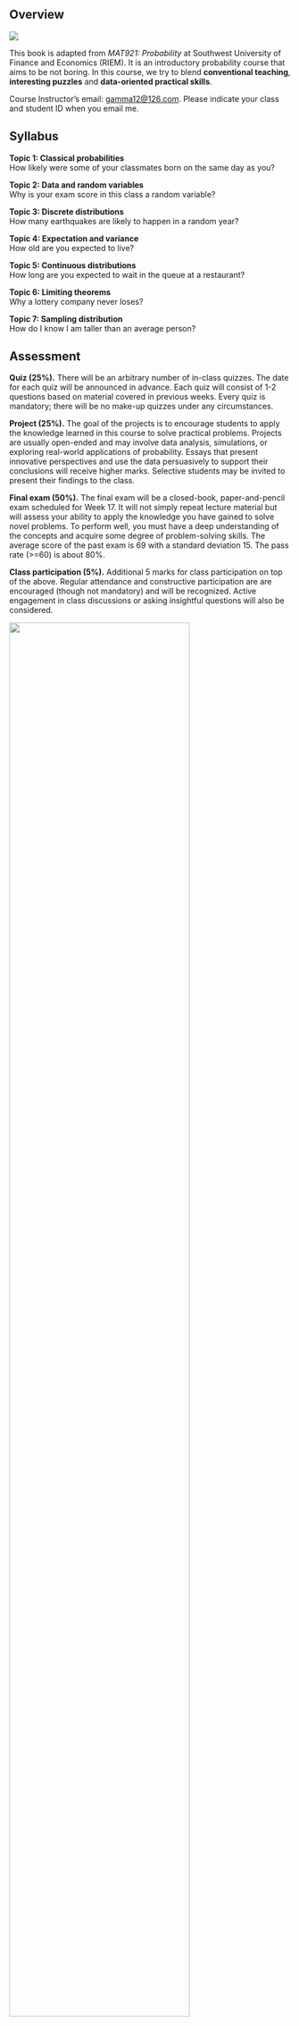 ## Overview {.unnumbered}

![](chapters/img/normal.png){fig-align="center"}

This book is adapted from *MAT921: Probability* at Southwest University
of Finance and Economics (RIEM). It is an introductory probability
course that aims to be not boring. In this course, we try to blend
**conventional teaching**, **interesting puzzles** and **data-oriented
practical skills**.

Course Instructor's email: [gamma12\@126.com](). Please indicate your
class and student ID when you email me.

## Syllabus

**Topic 1: Classical probabilities\
**How likely were some of your classmates born on the same day as you?

**Topic 2: Data and random variables**\
Why is your exam score in this class a random variable?

**Topic 3: Discrete distributions**\
How many earthquakes are likely to happen in a random year?

**Topic 4: Expectation and variance**\
How old are you expected to live?

**Topic 5: Continuous distributions**\
How long are you expected to wait in the queue at a restaurant?

**Topic 6: Limiting theorems**\
Why a lottery company never loses?

**Topic 7: Sampling distribution**\
How do I know I am taller than an average person?

## Assessment

**Quiz (25%).** There will be an arbitrary number of in-class quizzes.
The date for each quiz will be announced in advance. Each quiz will
consist of 1-2 questions based on material covered in previous weeks.
Every quiz is mandatory; there will be no make-up quizzes under any
circumstances.

**Project (25%).** The goal of the projects is to encourage students to
apply the knowledge learned in this course to solve practical problems.
Projects are usually open-ended and may involve data analysis,
simulations, or exploring real-world applications of probability. Essays
that present innovative perspectives and use the data persuasively to
support their conclusions will receive higher marks. Selective students
may be invited to present their findings to the class.

**Final exam (50%).** The final exam will be a closed-book,
paper-and-pencil exam scheduled for Week 17. It will not simply repeat
lecture material but will assess your ability to apply the knowledge you
have gained to solve novel problems. To perform well, you must have a
deep understanding of the concepts and acquire some degree of
problem-solving skills. The average score of the past exam is 69 with a
standard deviation 15. The pass rate (\>=60) is about 80%.

**Class participation (5%).** Additional 5 marks for class participation
on top of the above. Regular attendance and constructive participation
are are encouraged (though not mandatory) and will be recognized. Active
engagement in class discussions or asking insightful questions will also
be considered.

![](chapters/img/final.jpg){width="80%" fig-align="center"}

## Lecture notes

All lecture materials will be published through this online website. You
are not required to read any textbook. For students who insist on a
textbook, it would be DeGroot and Schervish's *Probability and
Statistics (4th edition).*

It is recommended to use the textbook as a supplement not a replacement
of the lecture note. For students who prefer to read the textbook. There
are two key differences between this lecture note and the textbook.
First, the sections are arranged differently. Second, the examples and
exercises are entirely different despite the key definitions and
theorems are the same.

## Homework

There is no homework assignment in this course. We will do in-class
exercises instead. However, problem solving is essential for learning
math. You are encouraged to practice the exercises in DeGroot and
Schervish's textbook after class. But it is not mandatory.

## Statistical software

Statistical software is indispensable for modern statistics. For
practical consideration, it is beneficial to start learn it as early as
possible. We will demonstrate how to do statistics in R, which is a
widely-used open-source statistical programming language. It is highly
recommended that you try it yourself while learning this course.

## Students' evaluation

If you have not decided whether to enroll in this course or not. Here
are some surveys from the past students for your reference. In general,
this is not an easy course especially for freshmen. We will deal with
serious maths, though I will try to convey the beauty of the subject as
much as possible.

![](chapters/img/wordcloud.png){fig-align="center"}

## Reference

1.  Schervish, M. J., & DeGroot, M. H. (2014). *Probability and
    statistics.* Pearson Education.
2.  Blitzstein, J. K., & Hwang, J. (2019). *Introduction to
    probability.* Chapman and Hall/CRC.
4.  Grimmett, G., & Stirzaker, D. (2020). *Probability and random
    processes.* Oxford University Press.

## Online playground

[Probability Playground: Interactive Probability
Distributions](https://www.acsu.buffalo.edu/~adamcunn/probability/probability.html)

[StatKey: Statistics Unlocking the Power of
Data](https://www.lock5stat.com/StatKey/index.html)

[MathIsFun: Standard Normal Distribution
Table](https://www.mathsisfun.com/data/standard-normal-distribution-table.html)

[Central Limit Theorem Demo](https://projects.oliverni.com/clt/)

## Exam score lookup {.unnumbered}

<div class="exam-score-lookup" id="exam-score-lookup">
<label for="exam-lookup-input" class="exam-lookup-label">Student number</label>
<div class="exam-lookup-controls">
<input id="exam-lookup-input" type="text" inputmode="numeric" placeholder="e.g. 00123" aria-describedby="exam-lookup-status">
<button type="button" id="exam-lookup-button">Find scores</button>
</div>
<p class="exam-lookup-status" id="exam-lookup-status" role="status" aria-live="polite">Loading exam scores...</p>
<div class="exam-lookup-result" id="exam-lookup-result"></div>
</div>

<script>
document.addEventListener('DOMContentLoaded', () => {
  const input = document.getElementById('exam-lookup-input');
  const button = document.getElementById('exam-lookup-button');
  const status = document.getElementById('exam-lookup-status');
  const resultContainer = document.getElementById('exam-lookup-result');
  const dataUrl = 'dataset/quiz.csv';
  let headers = [];
  let rows = [];
  let hasLoaded = false;
  let loadError = null;

  const parseCSVRow = (row) => {
    const values = [];
    let current = '';
    let inQuotes = false;
    for (let i = 0; i < row.length; i += 1) {
      const char = row[i];
      if (inQuotes) {
        if (char === '"' && row[i + 1] === '"') {
          current += '"';
          i += 1;
        } else if (char === '"') {
          inQuotes = false;
        } else {
          current += char;
        }
      } else if (char === '"') {
        inQuotes = true;
      } else if (char === ',') {
        values.push(current.trim());
        current = '';
      } else {
        current += char;
      }
    }
    values.push(current.trim());
    return values;
  };

  const parseCSV = (text) => {
    const lines = text
      .split(/\r?\n/)
      .map((line) => line.trim())
      .filter((line) => line.length > 0);
    if (lines.length === 0) {
      return { headers: [], rows: [] };
    }
    const headerRow = parseCSVRow(lines[0]);
    const records = lines.slice(1).map((line) => {
      const values = parseCSVRow(line);
      const record = {};
      headerRow.forEach((header, index) => {
        record[header] = values[index] !== undefined ? values[index] : '';
      });
      return record;
    });
    return { headers: headerRow, rows: records };
  };

  const loadData = async () => {
    if (hasLoaded || loadError) {
      return;
    }
    status.textContent = 'Loading exam scores...';
    try {
      const response = await fetch(dataUrl, { cache: 'no-store' });
      if (!response.ok) {
        throw new Error(`HTTP ${response.status}`);
      }
      const text = await response.text();
      const parsed = parseCSV(text);
      headers = parsed.headers;
      rows = parsed.rows;
      hasLoaded = true;
      if (!headers.length || !rows.length) {
        throw new Error('Exam score file is empty.');
      }
      status.textContent = 'Enter a student number to view exam scores.';
    } catch (error) {
      loadError = error;
      status.textContent = 'Exam score lookup is unavailable. Add "dataset/exam.csv" and reload the page.';
      console.error('Exam lookup failed:', error);
    }
  };

  const matchStudent = (query) => {
    const trimmed = query.trim();
    if (!trimmed) {
      return null;
    }
    const idHeader = headers.find((header) => /id/i.test(header));
    if (idHeader) {
      const match = rows.find(
        (row) => String(row[idHeader]).trim().toLowerCase() === trimmed.toLowerCase(),
      );
      if (match) {
        return match;
      }
    }
    return rows.find((row) =>
      Object.values(row).some(
        (value) => String(value).trim().toLowerCase() === trimmed.toLowerCase(),
      ),
    );
  };

  const renderResult = (record, query) => {
    resultContainer.innerHTML = '';
    if (!record) {
      const message = document.createElement('p');
      message.className = 'exam-lookup-message';
      message.textContent = `No exam scores found for "${query}".`;
      resultContainer.appendChild(message);
      return;
    }

    const table = document.createElement('table');
    table.className = 'exam-lookup-table';

    const thead = document.createElement('thead');
    const headerRow = document.createElement('tr');
    headers.forEach((header) => {
      const th = document.createElement('th');
      th.textContent = header;
      headerRow.appendChild(th);
    });
    thead.appendChild(headerRow);
    table.appendChild(thead);

    const tbody = document.createElement('tbody');
    const dataRow = document.createElement('tr');
    headers.forEach((header) => {
      const td = document.createElement('td');
      const value = record[header];
      td.textContent = value !== undefined && value !== '' ? value : '—';
      dataRow.appendChild(td);
    });
    tbody.appendChild(dataRow);
    table.appendChild(tbody);

    resultContainer.appendChild(table);
  };

  const handleLookup = async () => {
    const query = input.value;
    if (!query.trim()) {
      status.textContent = 'Please enter a student number before searching.';
      resultContainer.innerHTML = '';
      return;
    }

    if (!hasLoaded && !loadError) {
      await loadData();
    }

    if (loadError) {
      status.textContent = 'Exam score lookup is unavailable. Add "dataset/exam.csv" and reload the page.';
      return;
    }

    const match = matchStudent(query);
    if (match) {
      status.textContent = 'Showing results.';
    } else {
      status.textContent = 'No matching student found.';
    }
    renderResult(match, query.trim());
  };

  button.addEventListener('click', handleLookup);
  input.addEventListener('keyup', (event) => {
    if (event.key === 'Enter') {
      handleLookup();
    }
  });

  loadData();
});
</script>

<style>
.exam-score-lookup {
  margin-top: 2.5rem;
  padding: 1.5rem;
  border: 1px solid #e0e0e0;
  border-radius: 0.75rem;
  background-color: #f8f9fa;
}

.exam-lookup-label {
  display: block;
  font-weight: 600;
  margin-bottom: 0.25rem;
}

.exam-lookup-controls {
  display: flex;
  flex-wrap: wrap;
  gap: 0.75rem;
  margin-bottom: 0.75rem;
}

.exam-lookup-controls input[type="text"] {
  flex: 1 1 220px;
  min-width: 160px;
  padding: 0.5rem 0.75rem;
  border: 1px solid #ced4da;
  border-radius: 0.5rem;
  font-size: 1rem;
}

.exam-lookup-controls button {
  padding: 0.5rem 1.25rem;
  border: none;
  border-radius: 0.5rem;
  background-color: #0d6efd;
  color: #fff;
  font-size: 1rem;
  cursor: pointer;
}

.exam-lookup-controls button:hover,
.exam-lookup-controls button:focus {
  background-color: #0b5ed7;
}

.exam-lookup-status {
  margin: 0 0 0.75rem;
  color: #495057;
}

.exam-lookup-table {
  width: 100%;
  border-collapse: collapse;
}

.exam-lookup-table th,
.exam-lookup-table td {
  padding: 0.5rem 0.75rem;
  border: 1px solid #dee2e6;
  text-align: left;
}

.exam-lookup-message {
  margin: 0;
  color: #c1121f;
  font-weight: 600;
}

@media (max-width: 600px) {
  .exam-lookup-controls {
    flex-direction: column;
    align-items: stretch;
  }

  .exam-lookup-controls button {
    width: 100%;
  }
}
</style>

## Copyright ©

The content on this website is made available for online viewing by the
public. Redistribution, reproduction, or any other use of the content,
in whole or in part, is prohibited without prior written permission from
the author.
